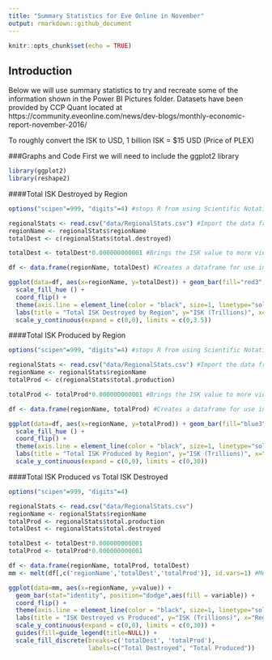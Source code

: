 ```yaml
---
title: "Summary Statistics for Eve Online in November"
output: rmarkdown::github_document
---
```


```r
knitr::opts_chunk$set(echo = TRUE)
```

## Introduction

Below we will use summary statistics to try and recreate some of the information shown in the Power BI Pictures folder. Datasets have been provided by CCP Quant located at https://community.eveonline.com/news/dev-blogs/monthly-economic-report-november-2016/ 

To roughly convert the ISK to USD, 1 billion ISK = $15 USD (Price of PLEX)

###Graphs and Code
First we will need to include the ggplot2 library

```r
library(ggplot2)
library(reshape2)
```


####Total ISK Destroyed by Region

```r
options("scipen"=999, "digits"=4) #stops R from using Scientific Notation when viewing ISK

regionalStats <- read.csv("data/RegionalStats.csv") #Import the data from the csv
regionName <- regionalStats$regionName
totalDest <- c(regionalStats$total.destroyed)

totalDest <- totalDest*0.000000000001 #Brings the ISK value to more viewable number (in the Trillions)

df <- data.frame(regionName, totalDest) #Creates a dataframe for use in ggplot

ggplot(data=df, aes(x=regionName, y=totalDest)) + geom_bar(fill="red3", stat="identity", linetype=2) + 
  scale_fill_hue () + 
  coord_flip() +
  theme(axis.line = element_line(color = "black", size=1, linetype="solid")) +
  labs(title = "Total ISK Destroyed by Region", y="ISK (Trillions)", x="Region") +
  scale_y_continuous(expand = c(0,0), limits = c(0,3.5))
```

####Total ISK Produced by Region

```r
options("scipen"=999, "digits"=4) #stops R from using Scientific Notation when viewing ISK

regionalStats <- read.csv("data/RegionalStats.csv") #Import the data from the csv
regionName <- regionalStats$regionName
totalProd <- c(regionalStats$total.production)

totalProd <- totalProd*0.000000000001 #Brings the ISK value to more viewable number (in the Trillions)

df <- data.frame(regionName, totalProd) #Creates a dataframe for use in ggplot

ggplot(data=df, aes(x=regionName, y=totalProd)) + geom_bar(fill="blue3", stat="identity", linetype=2) + 
  scale_fill_hue () + 
  coord_flip() +
  theme(axis.line = element_line(color = "black", size=1, linetype="solid")) +
  labs(title = "Total ISK Produced by Region", y="ISK (Trillions)", x="Region") +
  scale_y_continuous(expand = c(0,0), limits = c(0,30))
```

####Total ISK Produced vs Total ISK Destroyed

```r
options("scipen"=999, "digits"=4)

regionalStats <- read.csv("data/RegionalStats.csv")
regionName <- regionalStats$regionName
totalProd <- regionalStats$total.production
totalDest <- regionalStats$total.destroyed

totalDest <- totalDest*0.000000000001
totalProd <- totalProd*0.000000000001

df <- data.frame(regionName, totalProd, totalDest)
mm <- melt(df[,c('regionName','totalDest','totalProd')], id.vars=1) #Melts the dataframe so we can use it to create a clustered bar chart

ggplot(data=mm, aes(x=regionName, y=value)) +
  geom_bar(stat="identity", position="dodge",aes(fill = variable)) +
  coord_flip() +
  theme(axis.line = element_line(color = "black", size=1, linetype="solid")) +
  labs(title = "ISK Destroyed vs Produced", y="ISK (Trillions)", x="Region") +
  scale_y_continuous(expand = c(0,0), limits = c(0,30)) +
  guides(fill=guide_legend(title=NULL)) +
  scale_fill_discrete(breaks=c('totalDest', 'totalProd'),
                      labels=c("Total Destroyed", "Total Produced"))
```
